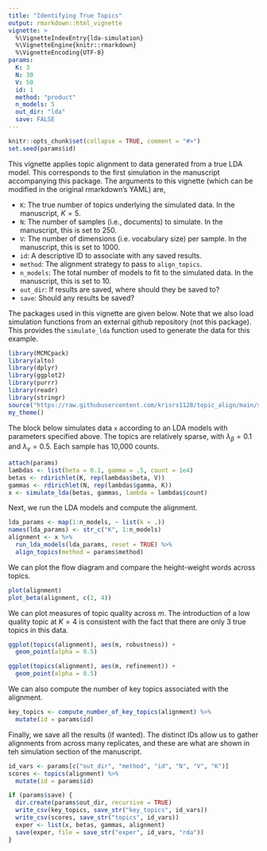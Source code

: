 ```yaml
---
title: "Identifying True Topics"
output: rmarkdown::html_vignette
vignette: >
  %\VignetteIndexEntry{lda-simulation}
  %\VignetteEngine{knitr::rmarkdown}
  %\VignetteEncoding{UTF-8}
params:
  K: 3
  N: 30
  V: 50
  id: 1
  method: "product"
  n_models: 5
  out_dir: "lda"
  save: FALSE
---
```


```r
knitr::opts_chunk$set(collapse = TRUE, comment = "#>") 
set.seed(params$id)
```

This vignette applies topic alignment to data generated from a true LDA model.
This corresponds to the first simulation in the manuscript accompanying this
package. The arguments to this vignette (which can be modified in the original
rmarkdown's YAML) are,

* `K`: The true number of topics underlying the simulated data. In the
manuscript, $K = 5$.
* `N`: The number of samples (i.e., documents) to simulate. In the manuscript, this is set to 250.
* `V`: The number of dimensions (i.e. vocabulary size) per sample. In the manuscript, this is set to 1000.
* `id`: A descriptive ID to associate with any saved results.
* `method`: The alignment strategy to pass to `align_topics`.
* `n_models`: The total number of models to fit to the simulated data. In the
manuscript, this is set to 10.
* `out_dir`: If results are saved, where should they be saved to?
* `save`: Should any results be saved?

The packages used in this vignette are given below. Note that we also load
simulation functions from an external github repository (not this package). This
provides the `simulate_lda` function used to generate the data for this example.

```r
library(MCMCpack)
library(alto)
library(dplyr)
library(ggplot2)
library(purrr)
library(readr)
library(stringr)
source("https://raw.githubusercontent.com/krisrs1128/topic_align/main/simulations/simulation_functions.R")
my_theme()
```

The block below simulates data `x` according to an LDA models with parameters
specified above. The topics are relatively sparse, with $\lambda_{\beta} = 0.1$
and $\lambda_{\gamma} = 0.5$. Each sample has 10,000 counts.

```r
attach(params)
lambdas <- list(beta = 0.1, gamma = .5, count = 1e4)
betas <- rdirichlet(K, rep(lambdas$beta, V))
gammas <- rdirichlet(N, rep(lambdas$gamma, K))
x <- simulate_lda(betas, gammas, lambda = lambdas$count)
```

Next, we run the LDA models and compute the alignment.

```r
lda_params <- map(1:n_models, ~ list(k = .))
names(lda_params) <- str_c("K", 1:n_models)
alignment <- x %>%
  run_lda_models(lda_params, reset = TRUE) %>%
  align_topics(method = params$method)
```

We can plot the flow diagram and compare the height-weight words across topics.

```r
plot(alignment)
plot_beta(alignment, c(2, 4))
```

We can plot measures of topic quality across $m$. The introduction of a low
quality topic at $K = 4$ is consistent with the fact that there are only 3 true
topics in this data.

```r
ggplot(topics(alignment), aes(m, robustness)) +
  geom_point(alpha = 0.5)

ggplot(topics(alignment), aes(m, refinement)) +
  geom_point(alpha = 0.5)
```

We can also compute the number of key topics associated with the alignment.

```r
key_topics <- compute_number_of_key_topics(alignment) %>%
  mutate(id = params$id)
```

Finally, we save all the results (if wanted). The distinct IDs allow us to
gather alignments from across many replicates, and these are what are shown in
teh simulation section of the manuscript.

```r
id_vars <- params[c("out_dir", "method", "id", "N", "V", "K")]
scores <- topics(alignment) %>%
  mutate(id = params$id)

if (params$save) {
  dir.create(params$out_dir, recursive = TRUE)
  write_csv(key_topics, save_str("key_topics", id_vars))
  write_csv(scores, save_str("topics", id_vars))
  exper <- list(x, betas, gammas, alignment)
  save(exper, file = save_str("exper", id_vars, "rda"))
}
```
